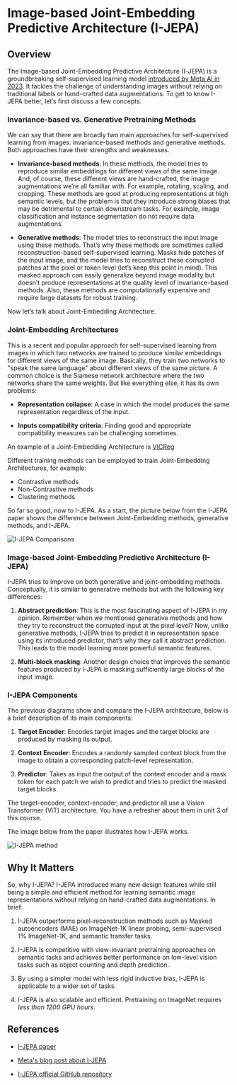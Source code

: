# Image-based Joint-Embedding Predictive Architecture (I-JEPA)

## Overview

The Image-based Joint-Embedding Predictive Architecture (I-JEPA) is a groundbreaking self-supervised learning model [introduced by Meta AI in 2023](https://ai.meta.com/blog/yann-lecun-ai-model-i-jepa/). It tackles the challenge of understanding images without relying on traditional labels or hand-crafted data augmentations.
To get to know I-JEPA better, let’s first discuss a few concepts.

### Invariance-based vs. Generative Pretraining Methods

We can say that there are broadly two main approaches for self-supervised learning from images: invariance-based methods and generative methods. Both approaches have their strengths and weaknesses.

- **Invariance-based methods**: In these methods, the model tries to reproduce similar embeddings for different views of the same image. And, of course, these different views are hand-crafted, the image augmentations we’re all familiar with. For example, rotating, scaling, and cropping. These methods are good at producing representations at high semantic levels, but the problem is that they introduce strong biases that may be detrimental to certain downstream tasks. For example, image classification and instance segmentation do not require data augmentations.

- **Generative methods**: The model tries to reconstruct the input image using these methods. That’s why these methods are sometimes called reconstruction-based self-supervised learning. Masks hide patches of the input image, and the model tries to reconstruct these corrupted patches at the pixel or token level (let’s keep this point in mind). This masked approach can easily generalize beyond image modality but doesn’t produce representations at the quality level of invariance-based methods. Also, these methods are computationally expensive and require large datasets for robust training.

Now let’s talk about Joint-Embedding Architecture.

### Joint-Embedding Architectures

This is a recent and popular approach for self-supervised learning from images in which two networks are trained to produce similar embeddings for different views of the same image. Basically, they train two networks to "speak the same language" about different views of the same picture. A common choice is the Siamese network architecture where the two networks share the same weights. But like everything else, it has its own problems:

- **Representation collapse**: A case in which the model produces the same representation regardless of the input.

- **Inputs compatibility criteria**: Finding good and appropriate compatibility measures can be challenging sometimes.

An example of a Joint-Embedding Architecture is [VICReg](https://arxiv.org/abs/2105.04906)

<Tip>
Different training methods can be employed to train Joint-Embedding Architectures, for example:

- Contrastive methods
- Non-Contrastive methods
- Clustering methods
</Tip>

So far so good, now to I-JEPA. As a start, the picture below from the I-JEPA paper shows the difference between Joint-Embedding methods, generative methods, and I-JEPA.

![I-JEPA Comparisons](https://huggingface.co/datasets/hf-vision/course-assets/resolve/main/i-jepa-1.png?download=true)

### Image-based Joint-Embedding Predictive Architecture (I-JEPA)

I-JEPA tries to improve on both generative and joint-embedding methods. Conceptually, it is similar to generative methods but with the following key differences:

1. **Abstract prediction**: This is the most fascinating aspect of I-JEPA in my opinion. Remember when we mentioned generative methods and how they try to reconstruct the corrupted input at the pixel level? Now, unlike generative methods, I-JEPA tries to predict it in representation space using its introduced predictor, that’s why they call it abstract prediction. This leads to the model learning more powerful semantic features.

2. **Multi-block masking**: Another design choice that improves the semantic features produced by I-JEPA is masking sufficiently large blocks of the input image.

### I-JEPA Components

The previous diagrams show and compare the I-JEPA architecture, below is a brief description of its main components:

1. **Target Encoder**: Encodes target images and the target blocks are produced by masking its output.

2. **Context Encoder**: Encodes a randomly sampled context block from the image to obtain a corresponding patch-level representation.

3. **Predictor**: Takes as input the output of the context encoder and a mask token for each patch we wish to predict and tries to predict the masked target blocks.

The target-encoder, context-encoder, and predictor all use a Vision Transformer (ViT) architecture. You have a refresher about them in unit 3 of this course.

The image below from the paper illustrates how I-JEPA works.

![I-JEPA method](https://huggingface.co/datasets/hf-vision/course-assets/resolve/main/i-jepa-2.png?download=true)

## Why It Matters

So, why I-JEPA? I-JEPA introduced many new design features while still being a simple and efficient method for learning semantic image representations without relying on hand-crafted data augmentations. In brief:

1. I-JEPA outperforms pixel-reconstruction methods such as Masked autoencoders (MAE) on ImageNet-1K linear probing, semi-supervised 1% ImageNet-1K, and semantic transfer tasks.

2. I-JEPA is competitive with view-invariant pretraining approaches on semantic tasks and achieves better performance on low-level vision tasks such as object counting and depth prediction.

3. By using a simpler model with less rigid inductive bias, I-JEPA is applicable to a wider set of tasks.

4. I-JEPA is also scalable and efficient. Pretraining on ImageNet requires *less than 1200 GPU hours*.

## References

- [I-JEPA paper](https://arxiv.org/abs/2301.08243)

- [Meta's blog post about I-JEPA](https://ai.meta.com/blog/yann-lecun-ai-model-i-jepa/)

- [I-JEPA official GitHub repository](https://github.com/facebookresearch/ijepa)




